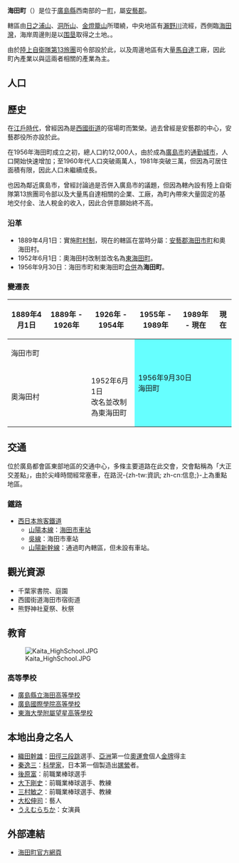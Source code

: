 {{日本町村
| 自治體名=海田
| 町村=町
| 圖像 = [[File:Kaitaichi_sta_20080724-1.JPG|240px]]
| 圖像說明=[[海田市站|海田市站]]
| 町村章=[[File:Emblem_of_Kaita,_Hiroshima.svg|100px]]
| 日文原名=海田町
| 平假名=かいたちょう
| 羅馬字拼音=Kaita-chō
| 都道府縣=廣島縣
| 支廳=
| 郡=安藝郡
| 郡連結=安藝郡 (廣島縣)
| 編號=34304-8
| 面積=13.81
| 邊界未定=
| 人口=29,018
| 統計時間=2011年2月28日
| 自治體=[[廣島市|廣島市]]（[[安藝區|安藝區]]）、[[熊野町|熊野町]]、[[坂町|坂町]]
| 樹=[[樟樹|樟樹]]
| 花=[[向日葵|向日葵]]
| 鳥=
| 其他象徵物=
| 其他象徵=
| 首長=[[山岡寛次|山岡寛次]]
| 議員數=16
| 郵遞區號=736-8601
| 所在地=安藝郡海田町上市14番18号<br>[[File:Kaita_Town_Office.jpg|210px]]
| 電話號碼=82-822-2121
| 外部連結=http://www.town.kaita.lg.jp/
| 經度=
| 緯度=
| 地圖=[[File:Kaita_in_Hiroshima_Prefecture.png|250px]]
| 註記=人口：[http://www.town.kaita.lg.jp/life2/list2.php?ctg01_id=226 海田町官方網頁]
}}
'''海田町'''（{{jpn|j=海田町|hg=かいたちょう|rm=Kaita chō|f=y}}）是位于[[廣島縣|廣島縣]]西南部的一[[町|町]]，屬[[安藝郡_(廣島縣)|安藝郡]]。

轄區由[[日之浦山|日之浦山]]、[[洞所山|洞所山]]、[[金燈籠山|金燈籠山]]所環繞，中央地區有[[瀨野川|瀨野川]]流經，西側臨[[海田灣|海田灣]]，海岸周邊則是以[[围垦|围垦]]取得之土地。。

由於[[陸上自衛隊|陸上自衛隊]][[第13旅團|第13旅團]]司令部設於此，以及周邊地區有大量[[馬自達|馬自達]]工廠，因此町內產業以與這兩者相關的產業為主。

== 人口 ==

{{日本人口統計|location=Kaita, Hiroshima}}

==歷史==
在[[江戶時代|江戶時代]]，曾經因為是[[西國街道|西國街道]]的宿場町而繁榮。過去曾經是安藝郡的中心，安藝郡役所亦設於此。

在1956年海田町成立之初，總人口約12,000人，由於成為[[廣島市|廣島市]]的[[通勤城市|通勤城市]]，人口開始快速增加；至1960年代人口突破兩萬人，1981年突破三萬，但因為可居住面積有限，因此人口未繼續成長。

也因為鄰近廣島市，曾經討論過是否併入廣島市的議題，但因為轄內設有陸上自衛隊第13旅團司令部以及大量馬自達相關的企業、工廠，為町內帶來大量固定的基地交付金、法人稅金的收入，因此合併意願始終不高。

===沿革===
* 1889年4月1日：實施[[町村制|町村制]]，現在的轄區在當時分屬：[[安藝郡_(廣島縣)|安藝郡]][[海田市町|海田市町]]和奧海田村。
* 1952年6月1日：奧海田村改制並改名為[[東海田町|東海田町]]。
* 1956年9月30日：海田市町和東海田町[[市町村合併|合併]]為'''海田町'''。

===變遷表===
{| class="wikitable" style="font-size:x-small"
! 1889年4月1日
! 1889年 - 1926年
! 1926年 - 1954年
! 1955年 - 1989年
! 1989年 - 現在
! 現在
|-
| colspan=3 | 海田市町
| rowspan=2 colspan=3 style="background-color:#6ff;" | 1956年9月30日<br>海田町
|-
| colspan=2 | 奧海田村
| 1952年6月1日<br>改名並改制為東海田町
|}

== 交通 ==
位於廣島都會區東部地區的交通中心，多條主要道路在此交會，交會點稱為「大正交差點」，由於尖峰時間經常塞車，在路況-{zh-tw:資訊; zh-cn:信息;}-上為重點地區。

=== 鐵路 ===
* [[西日本旅客鐵道|西日本旅客鐵道]]
** [[山陽本線|山陽本線]]：[[海田市車站|海田市車站]]
** [[吳線|吳線]]：海田市車站
** [[山陽新幹線|山陽新幹線]]：通過町內轄區，但未設有車站。

==觀光資源==
* 千葉家書院、庭園
* 西國街道海田市宿街道
* 熊野神社夏祭、秋祭

==教育==
[[File:Kaita_HighSchool.JPG|thumb]]
===高等學校===
* [[廣島縣立海田高等學校|廣島縣立海田高等學校]]
* [[廣島國際學院高等學校|廣島國際學院高等學校]]
* [[東海大學附屬望星高等學校|東海大學附屬望星高等學校]]

== 本地出身之名人 ==
* [[織田幹雄|織田幹雄]]：[[田徑|田徑]][[三段跳|三段跳]]選手、[[亞洲|亞洲]]第一位[[奧運會|奧運會]]個人[[金牌|金牌]]得主
* [[秦逸三|秦逸三]]：[[科學家|科學家]]，日本第一個製造出[[嫘縈|嫘縈]]者。
* [[後原富|後原富]]：前職業棒球選手
* [[大下剛史|大下剛史]]：前職業棒球選手、教練
* [[三村敏之|三村敏之]]：前職業棒球選手、教練
* [[大松伸司|大松伸司]]：藝人
* [[うえむらちか|うえむらちか]]：女演員

==外部連結==
{{commonscat|Kaita, Hiroshima}}
* {{zh-cn}} [https://web.archive.org/web/20110519224049/http://www.town.kaita.lg.jp/foreign/chinese.html 海田町官方網頁]

{{廣島縣}}{{Authority control}}